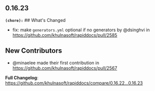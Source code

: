 ## 0.16.23
**`(chore):`** ## What's Changed
* fix: make `generators.yml` optional if no generators by @dsinghvi in https://github.com/khulnasoft/rapiddocs/pull/2585

## New Contributors
* @minaelee made their first contribution in https://github.com/khulnasoft/rapiddocs/pull/2567

**Full Changelog**: https://github.com/khulnasoft/rapiddocs/compare/0.16.22...0.16.23

